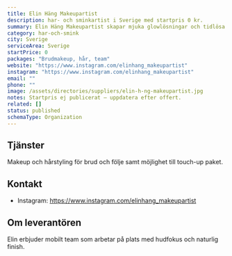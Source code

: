 ```yaml
---
title: Elin Häng Makeupartist
description: har- och sminkartist i Sverige med startpris 0 kr.
summary: Elin Häng Makeupartist skapar mjuka glowlösningar och tidlösa brudfrisyrer.
category: har-och-smink
city: Sverige
serviceArea: Sverige
startPrice: 0
packages: "Brudmakeup, hår, team"
website: "https://www.instagram.com/elinhang_makeupartist"
instagram: "https://www.instagram.com/elinhang_makeupartist"
email: ""
phone: ""
image: /assets/directories/suppliers/elin-h-ng-makeupartist.jpg
notes: Startpris ej publicerat – uppdatera efter offert.
related: []
status: published
schemaType: Organization
---
```


## Tjänster

Makeup och hårstyling för brud och följe samt möjlighet till touch-up paket.

## Kontakt

- Instagram: https://www.instagram.com/elinhang_makeupartist

## Om leverantören

Elin erbjuder mobilt team som arbetar på plats med hudfokus och naturlig finish.
